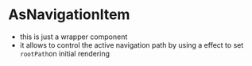 
<Meta title="Misc/AsNavigationItem" component={AsNavigationItem} />

# AsNavigationItem

-   this is just a wrapper component
-   it allows to control the active navigation path by using a effect to set `rootPath`on initial rendering

<Story name="As Navigation Item">
    <AsNavigationItem />
</Story>
